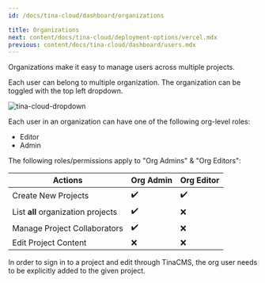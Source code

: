 ```yaml
---
id: /docs/tina-cloud/dashboard/organizations

title: Organizations
next: content/docs/tina-cloud/deployment-options/vercel.mdx
previous: content/docs/tina-cloud/dashboard/users.mdx
---
```


Organizations make it easy to manage users across multiple projects.

Each user can belong to multiple organization. The organization can be toggled with the top left dropdown.

![tina-cloud-dropdown](https://res.cloudinary.com/forestry-demo/image/upload/v1667430691/tina-io/docs/tina-cloud/Screen_Shot_2022-11-02_at_8.09.55_PM.png)

Each user in an organization can have one of the following org-level roles:

- Editor
- Admin

The following roles/permissions apply to "Org Admins" & "Org Editors":

| Actions                            | Org Admin | Org Editor |
| ---------------------------------- | --------- | ---------- |
| Create New Projects                | ✔️        | ✔️         |
| List **all** organization projects | ✔️        | ❌         |
| Manage Project Collaborators       | ✔️        | ❌         |
| Edit Project Content               | ❌        | ❌         |

In order to sign in to a project and edit through TinaCMS, the org user needs to be explicitly added to the given project.
